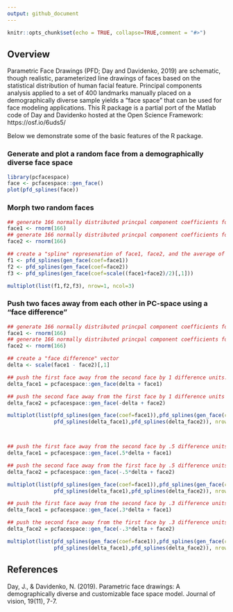 ```yaml
---
output: github_document
---
```



```r
knitr::opts_chunk$set(echo = TRUE, collapse=TRUE,comment = "#>")
```

## Overview

Parametric Face Drawings (PFD; Day and Davidenko, 2019) are schematic, though realistic, parameterized line drawings of faces based on the statistical distribution of human facial feature. Principal components analysis applied to a set of 400 landmarks manually placed on a demographically diverse sample yields a "face space" that can be used for face modeling applications. This R package is a partial port of the Matlab code of Day and Davidenko hosted at the Open Science Framework: https://osf.io/6uds5/

Below we demonstrate some of the basic features of the R package.

### Generate and plot a random face from a demographically diverse face space

```r
library(pcfacespace)
face <- pcfacespace::gen_face()
plot(pfd_splines(face))
```

### Morph two random faces

```r


## generate 166 normally distributed princpal component coefficients for face 1
face1 <- rnorm(166)
## generate 166 normally distributed princpal component coefficients for face 2
face2 <- rnorm(166)

## create a "spline" represenation of face1, face2, and the average of face1 and face2 (the morph).
f1 <- pfd_splines(gen_face(coef=face1))
f2 <- pfd_splines(gen_face(coef=face2))
f3 <- pfd_splines(gen_face(coef=scale((face1+face2)/2)[,1]))

multiplot(list(f1,f2,f3), nrow=1, ncol=3)

```

### Push two faces away from each other in PC-space using a "face difference"

```r


## generate 166 normally distributed princpal component coefficients for face 1
face1 <- rnorm(166)
## generate 166 normally distributed princpal component coefficients for face 2
face2 <- rnorm(166)

## create a "face difference" vector
delta <- scale(face1 - face2)[,1]

## push the first face away from the second face by 1 difference units.
delta_face1 = pcfacespace::gen_face(delta + face1)

## push the second face away from the first face by 1 difference units (notice the sign reversal).
delta_face2 = pcfacespace::gen_face(-delta + face2)

multiplot(list(pfd_splines(gen_face(coef=face1)),pfd_splines(gen_face(coef=face2)),
               pfd_splines(delta_face1),pfd_splines(delta_face2)), nrow=2, ncol=2)




```

```r

## push the first face away from the second face by .5 difference units.
delta_face1 = pcfacespace::gen_face(.5*delta + face1)

## push the second face away from the first face by .5 difference units (notice the sign reversal).
delta_face2 = pcfacespace::gen_face(-.5*delta + face2)

multiplot(list(pfd_splines(gen_face(coef=face1)),pfd_splines(gen_face(coef=face2)),
               pfd_splines(delta_face1),pfd_splines(delta_face2)), nrow=2, ncol=2)

```

```r

## push the first face away from the second face by .3 difference units.
delta_face1 = pcfacespace::gen_face(.3*delta + face1)

## push the second face away from the first face by .3 difference units (notice the sign reversal).
delta_face2 = pcfacespace::gen_face(-.3*delta + face2)

multiplot(list(pfd_splines(gen_face(coef=face1)),pfd_splines(gen_face(coef=face2)),
               pfd_splines(delta_face1),pfd_splines(delta_face2)), nrow=2, ncol=2)

```


## References

Day, J., & Davidenko, N. (2019). Parametric face drawings: A demographically diverse and customizable face space model. Journal of vision, 19(11), 7-7.


